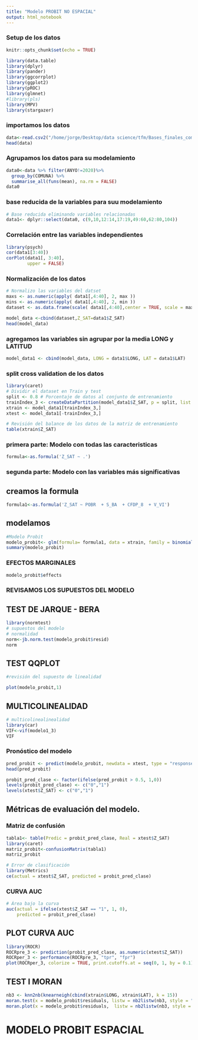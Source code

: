 ```yaml
---
title: "Modelo PROBIT NO ESPACIAL"
output: html_notebook
---
```


### Setup de los datos

```r
knitr::opts_chunk$set(echo = TRUE)

library(data.table)
library(dplyr)
library(pander)
library(ggcorrplot)
library(ggplot2)
library(pROC)
library(glmnet)
#library(pls)
library(MPV) 
library(stargazer)
```

### importamos los datos

```r
data<-read.csv2("/home/jorge/Desktop/data science/tfm/Bases_finales_comunas_3.csv", header = TRUE, sep = ",", dec = ".")
head(data)
```

### Agrupamos los datos para su modelamiento

```r
data0<-data %>% filter(ANYO!=2020)%>%
  group_by(COMUNA) %>%
  summarise_all(funs(mean), na.rm = FALSE)
data0
```

### base reducida de la variables para suu modelamiento

```r
# Base reducida eliminando variables relacionadas
data1<- dplyr::select(data0, c(9,10,12:14,17:19,49:60,62:80,104))
```

### Correlación entre las variables independientes

```r
library(psych)
cor(data1[3:40])
corPlot(data1[, 3:40],
        upper = FALSE)
```

### Normalización de los datos

```r
# Normalizo las variables del datset 
maxs <- as.numeric(apply( data1[,4:40], 2, max ))
mins <- as.numeric(apply( data1[,4:40], 2, min ))
dataset <- as.data.frame(scale( data1[,4:40],center = TRUE, scale = maxs - mins ) )
```

```r
model_data <-cbind(dataset,Z_SAT=data1$Z_SAT)
head(model_data)
```

### agregamos las variables sin agrupar por la media LONG y LATITUD

```r
model_data1 <- cbind(model_data, LONG = data1$LONG, LAT = data1$LAT) 
```

### split cross validation de los datos

```r

library(caret)
# Dividir el dataset en Train y test
split <- 0.8 # Porcentaje de datos al conjunto de entrenamiento
trainIndex_3 <- createDataPartition(model_data1$Z_SAT, p = split, list = FALSE)
xtrain <- model_data1[trainIndex_3,]
xtest <- model_data1[-trainIndex_3,]

# Revisión del balance de los datos de la matriz de entrenamiento
table(xtrain$Z_SAT)
```

### primera parte: Modelo con todas las caracteristicas

```r
formula<-as.formula('Z_SAT ~ .')
```

### segunda parte: Modelo con las variables más significativas

## creamos la formula

```r
formula1<-as.formula('Z_SAT ~ POBR  + S_BA  + CFDP_8  + V_VI')
```

## modelamos

```r
#Modelo Probit 
modelo_probit<- glm(formula= formula1, data = xtrain, family = binomial(link = "probit"))
summary(modelo_probit)
```

### EFECTOS MARGINALES

```r
modelo_probit$effects
```

### REVISAMOS LOS SUPUESTOS DEL MODELO

## TEST DE JARQUE - BERA

```r
library(normtest)
# supuestos del modelo
# normalidad
norm<-jb.norm.test(modelo_probit$resid)
norm
```

## TEST QQPLOT

```r
#revisión del supuesto de linealidad

plot(modelo_probit,1)
```

## MULTICOLINEALIDAD

```r
# multicolinealinealidad
library(car)
VIF<-vif(modelo1_3)
VIF
```

### Pronóstico del modelo

```r
pred_probit <- predict(modelo_probit, newdata = xtest, type = "response")
head(pred_probit)
```

```r
probit_pred_clase <- factor(ifelse(pred_probit > 0.5, 1,0))
levels(probit_pred_clase) <- c("0","1")
levels(xtest$Z_SAT) <- c("0","1")
```

## Métricas de evaluación del modelo.

### Matriz de confusión 

```r
tabla1<- table(Predic = probit_pred_clase, Real = xtest$Z_SAT)
library(caret)
matriz_probit<-confusionMatrix(tabla1)
matriz_probit
```


```r
# Error de clasificación
library(Metrics)
ce(actual = xtest$Z_SAT, predicted = probit_pred_clase)
```

### CURVA AUC

```r
# Área bajo la curva
auc(actual = ifelse(xtest$Z_SAT == "1", 1, 0),
    predicted = probit_pred_clase)
```

## PLOT CURVA AUC

```r
library(ROCR)
ROCRpre_3 <- prediction(probit_pred_clase, as.numeric(xtest$Z_SAT))
ROCRper_3 <- performance(ROCRpre_3, "tpr", "fpr")
plot(ROCRper_3, colorize = TRUE, print.cutoffs.at = seq(0, 1, by = 0.1), text.adj = c(-0.2,1.7))
```

## TEST I MORAN

```r
nb3 <- knn2nb(knearneigh(cbind(xtrain$LONG, xtrain$LAT), k = 15))
moran.test(x = modelo_probit$residuals, listw = nb2listw(nb3, style = "W"))
moran.plot(x = modelo_probit$residuals,  listw = nb2listw(nb3, style = "W"), main = "Gráfico I Moran")
```
# MODELO PROBIT ESPACIAL 


